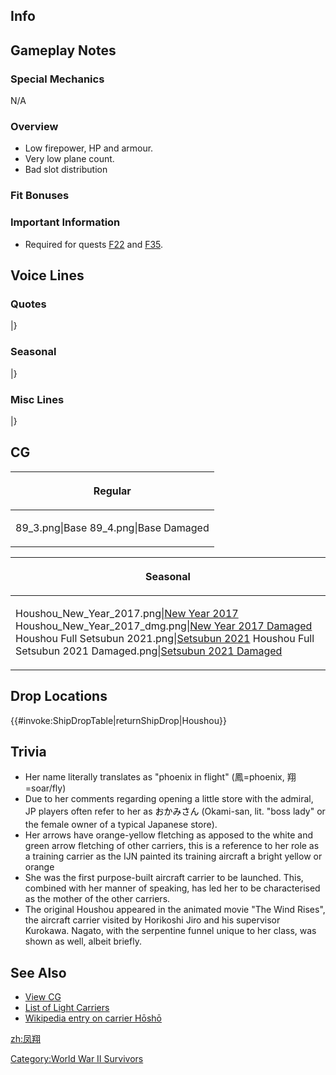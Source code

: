 ==Info==
{{KanmusuInfo|ID=025}}
{{KanmusuInfo|ID=025a}}

==Gameplay Notes==
===Special Mechanics===
N/A

===Overview===
* Low firepower, HP and armour.
* Very low plane count.
* Bad slot distribution

===Fit Bonuses===
{{:{{BASEPAGENAME}}/Equipment Bonuses}}
{{clear}}

===Important Information===
* Required for quests [[Quests#F22|F22]] and [[Quests#F35|F35]].

==Voice Lines==
===Quotes===
{{ShipquoteHeader}}
{{ShipquoteKai
|scenario = Introduction
|origin = 航空母艦、鳳翔です。不束者ですが、よろしくお願い致します。
|translation = I'm the aircraft carrier, Houshou. I may not be good enough but please take good care of me.
|audio = Kcxjotoxrgwfrj_1.ogg
}}
{{ShipquoteKai
|scenario = Library
|origin = 航空母艦、鳳翔と申します。
最初から空母として建造された、世界で初めての航空母艦なんです。
小さな艦ですが、頑張りますね。
|translation = I'm the aircraft carrier, Houshou.
I'm the world's first purpose built aircraft carrier.<ref>[https://en.wikipedia.org/wiki/HMS_Hermes_(95) HMS Hermes] was actually laid down first but Houshou was completed first.</ref>
I will do my best even though I'm a small ship.<ref>She only displaced 7470 tons, around the size of a heavy cruiser.</ref>
|audio = Kcxjotoxrgwfrj_25.ogg
}}
{{ShipquoteKai
|scenario = Secretary 1
|origin = よい風ですね。
|translation = It's a nice wind.
|audio = Houshou-Secretary_1.mp3
}}
{{ShipquoteKai
|scenario = Secretary 1
|kai = yes
|origin = お茶にしましょうか。
|translation = Shall I make some tea?
|audio = Kcxjotoxrgwfrj_2.ogg
}}
{{ShipquoteKai
|scenario = Secretary 2
|origin = お茶にしましょうか。
|translation = Shall I make some tea?
|audio = Kcxjotoxrgwfrj_2.ogg
}}
{{ShipquoteKai
|scenario = Secretary 2
|kai = yes
|origin = おつかれさまです。お風呂にしますか？御飯にしますか？それとも…ふふっ、冗談ですよ。
|translation = Thanks for your hard work. Would you like a bath? Or would you like some dinner? Or perhaps... Fufu~ I'm just joking.
|audio = Kcxjotoxrgwfrj_3.ogg
}}
{{ShipquoteKai
|scenario = Secretary 3
|origin = お疲れ様です。お風呂にしますか？ご飯にしますか？それとも･･･ふふっ、冗談ですよ。
|translation = Thanks for your hard work. Would you like a bath? Or would you like some dinner? Or perhaps... Fufu~ I'm just joking. 
|audio = Kcxjotoxrgwfrj_3.ogg
}}
{{ShipquoteKai
|scenario = Secretary 3
|kai = yes
|origin = 私の夢ですか？そうですねぇ、いつか二人で小さなお店でも開きたいですね…って、あらやだ、ごめんなさい。忘れてください。
|translation = My dreams? That's right, I'd like to open a small shop together with you one day.... Oh my, excuse me. Please forget I said that.
|audio = Kcxjotoxrgwfrj_4.ogg
}}
{{ShipquoteKai
|scenario = Secretary Idle
|kai = yes
|origin = 提督、私ここに控えていますので、御用があればいつでもおしゃってくださいね。
|translation = I'll be waiting here so please come get me if you need anything, Admiral.
|audio = Kcxjotoxrgwfrj_29.ogg
}}
{{ShipquoteKai
|scenario = Secretary (Married)
|origin = 提督、何時もお疲れ様です。時には、ゆっくりお休みになってください。
|translation = Thanks for all your hard work, Admiral. Please get a good rest now and then.
|audio = Kcxjotoxrgwfrj_28.ogg
}}
{{ShipquoteKai
|scenario = Wedding
|origin = いつか…いつかふたりで、のんびりと船旅を楽しみたいものですね
|translation =Someday... someday, I'd like to enjoy a relaxing cruise together.
|audio = Kcxjotoxrgwfrj_24.ogg
}}
{{ShipquoteKai
|scenario = Player's Score
|origin = 提督にお知らせが届いていますね。
|translation = it seems a notice for you has arrived, Admiral.
|audio = Kcxjotoxrgwfrj_8.ogg
}}
{{ShipquoteKai
|scenario = Joining the Fleet
|origin = 実戦ですか･･･致し方ありませんね。
|translation = A real battle... I guess I've got no choice then.
|audio = Kcxjotoxrgwfrj_13.ogg
}}
{{ShipquoteKai
|scenario = Equipment 1
|origin = すみません、私の武装を強化してくれるなんて。<ref>Shared with Supply before kai.</ref>
|translation = Sorry for troubling you with strengthening my equipment.
|audio = Kcxjotoxrgwfrj_9.ogg
}}
{{ShipquoteKai
|scenario = Equipment 2
|origin = 私には･･･少し大袈裟ではないでしょうか？
|translation = Isn't this... a bit too grand for me?
|audio = Kcxjotoxrgwfrj_10.ogg
}}
{{ShipquoteKai
|scenario = Equipment 3
|origin = 大丈夫ね！
|translation = I'm fine!
|audio = Kcxjotoxrgwfrj_26.ogg
}}
{{ShipquoteKai
|scenario = Supply
|kai = yes
|origin = 提督、ありがとうございます。
|translation = Thank you very much, Admiral.
|audio = Kcxjotoxrgwfrj_27.ogg
}}
{{ShipquoteKai
|scenario = Docking (Minor Damage)
|origin = そうですね、少しだけお休みします。
|translation = That's right, I'll be taking a short rest.
|audio = Kcxjotoxrgwfrj_11.ogg
}}
{{ShipquoteKai
|scenario = Docking (Major Damage)
|origin = 私が無茶しては、ダメですね。
|translation = I shouldn't be pushing myself.
|audio = Kcxjotoxrgwfrj_12.ogg
}}
{{ShipquoteKai
|scenario = Construction
|origin = 新しい子たちが来るみたいね。
|translation = It seems that some new girls have arrived.
|audio = Kcxjotoxrgwfrj_5.ogg
}}
{{ShipquoteKai
|scenario = Returning from Sortie
|origin = お疲れ様でした、艦隊が帰ってきましたね。
|translation = Thanks for your hard work, the fleet has returned.
|audio = Kcxjotoxrgwfrj_7.ogg
}}
{{ShipquoteKai
|scenario = Starting a Sortie
|origin = 鳳翔、出撃致します。
|translation = Houshou, sortieing.
|audio = Kcxjotoxrgwfrj_14.ogg
}}
{{ShipquoteKai
|scenario = Starting a Battle
|origin = 風向き、よし。航空部隊、発艦！
|translation = Wind direction, OK. Air wing, take off!<ref>Carriers would turn into the wind to make it easier to launch aircraft.</ref>
|audio = Kcxjotoxrgwfrj_15.ogg
}}
{{ShipquoteKai
|scenario = Attack
|origin = これは、演習ではなくて実戦よっ！
|translation = This isn't an exercise but a real battle!
|audio = Kcxjotoxrgwfrj_16.ogg
}}
{{ShipquoteKai
|scenario = Air Battle
|origin = いつまでも演習って訳にもいきませんっ！
|translation = I won't be doing exercises forever!<ref>She spent a significant part of her career as a training ship.</ref>
|audio = Kcxjotoxrgwfrj_17.ogg
}}
{{ShipquoteKai
|scenario = Night Battle
|origin = やるときは、やるのです！
|translation = I need to do what I must!
|audio = Kcxjotoxrgwfrj_18.ogg
}}
{{ShipquoteKai
|scenario = MVP
|origin = そんな、本当ですか！？私もお役に立てたのなら、嬉しいです。
|translation = Really, is that true!? I'm glad that I was able to be of use.
|audio = Kcxjotoxrgwfrj_23.ogg
}}
{{ShipquoteKai
|scenario = Minor Damage 1
|origin = ああっ！飛行甲板が！
|translation = Aaah! My flight deck!
|audio = Kcxjotoxrgwfrj_19.ogg
}}
{{ShipquoteKai
|scenario = Minor Damage 2
|origin = あぁぁっ！
|translation = Aaaah!
|audio = Kcxjotoxrgwfrj_20.ogg
}}
{{ShipquoteKai
|scenario = Major Damage
|origin = このまま沈む訳には参りませんっ！
|translation = I won't be sunk with just this!
|audio = Kcxjotoxrgwfrj_21.ogg
}}
{{ShipquoteKai
|scenario = Sunk
|origin = 私も…沈むのですね…
|translation = So I'm... sinking too...<ref>She survived WW2 but was scrapped at the end.</ref>
|audio = Kcxjotoxrgwfrj_22.ogg
}}
|} <references/>

{{clear}}

===Seasonal===
{{SeasonalHeaderOld}}
{{SeasonalQuote
|scenario = [[Seasonal/Valentine%27s_Day_2016|Valentine’s Day 2016]]
|origin = 提督、あの…どうかと思ったのですが、私もチョコレートをお渡しできれば、と…あの…
|translation =	Ummm, Admiral… I was wondering if it would be alright to give you chocolates too… Ummm…
|audio = Houshou_Valentine_Sec2.ogg
|notes = Secretary 1
}}
{{SeasonalQuote
|scenario = [[Seasonal/Valentine%27s_Day_2016|Valentine’s Day 2016]]
|origin = チョコレート、いかがでしたか？きな粉と和三盆を使って和風に…そうですか、良かった。
|translation =	Did you like the chocolates? I made it Japanese-style with kinako and wasanbon… I see, great.<ref>[https://en.wikipedia.org/wiki/Kinako Kinako] is flour made from roasted soybeans and [https://en.wikipedia.org/wiki/Wasanbon wasanbon] is a fine grained sugar made from sugarcane.</ref>
|audio = Houshou_Valentine_Sec1.ogg
|notes = Secretary 2
}}
{{SeasonalQuote
|scenario = [[Seasonal/White_Day_2016|White Day 2016]]
|origin = 提督、これをチョコレートのお返しに？ かえってお気を使わせてしまって、すみませんっ。
|translation =	Is this in return for the chocolates, Admiral? Sorry for letting you go through all this trouble.
|audio = Houshou_White_Day_2016.ogg
|notes = 
}}
{{SeasonalQuote
|scenario = [[Seasonal/Coming_of_Spring_2016|Spring 2016]]
|origin = 春、お花見の季節ですね。提督、空母の皆さん連れて、お花見行かれます？お重をご準備しましょうか？うふふ。腕によりをかけますね。
|translation =	Spring is the season for cherry blossom viewing. Shall we go cherry blossom viewing with the other carriers, Admiral? Shall I get the multi-tiered lunch box ready? Ufufu. I’m going to give this my all.
|audio = Houshou_Spring_2016_Sec1.mp3
|notes = 
}}
{{SeasonalQuote
|scenario = [[Seasonal/Third_Anniversary|3rd Anniversary]]
|origin = 提督、艦隊は三周年を迎えました。本当にお疲れ様です。これからも、頑張りましょう。
|translation =	Our fleet has reached it’s 3rd Anniversary, Admiral. Thank you so much for your hard work. Let’s keep doing our best.
|audio = Houshou_3rd_Anniversary_Sec1.mp3
|notes = 
}}
{{SeasonalQuote
|scenario = [[Seasonal/Rainy_Season_2016|Rainy Season 2016]]
|origin = また雨…こんな日は、食べ物が傷みやすくて困ります。洗濯物も…。どうしましょう？
|translation =	It’s raining again… It’s troublesome since the food gets damaged easily. The laundry too… What should I do?
|audio = Houshou_Rainy_Season_2016_Sec1.mp3
|notes = 
}}
{{SeasonalQuote
|scenario = [[Seasonal/Summer_2016|Midsummer 2016]]
|origin = そうですね、浜辺の艦娘と提督のために、浜茶屋を開きましょうか。間宮さん、伊良湖さん。
|translation =	That’s right, we need to open up the beach teahouse for the ship girls and the Admiral. Mamiya, Irako.
|audio = Houshou_Sec1_Midsummer_2016.ogg
|notes = 
}}
{{SeasonalQuote
|scenario = [[Seasonal/Autumn_2016|Autumn 2016]]
|origin = 少し涼しくなってきました。秋ですね。
|translation =	It’s gotten a bit cooler. It must be autumn.
|audio = Houshou_Autumn_2016_Sec1.mp3
|notes = 
}}
{{SeasonalQuote
|scenario = [[Seasonal/Saury_2016|Saury Festival 2016]]
|origin = 確かに、旬の秋刀魚は大変美味しい物です。塩焼きもお刺身もいいですね。準備しますね。
|translation =	Saury during this season is certainly very delicious. It’s great salt grilled or as sashimi. I’ll go prepare some.
|audio = Houshou_Sec1_Saury_2016.mp3
|notes = 
}}
{{SeasonalQuote
|scenario = [[Seasonal/Christmas_2016|Christmas 2016]]
|origin = 提督、クリスマスの料理、和風アレンジでいくつかで挑戦してみたんです。よかったら、どうですか？お口に合えばいいのですが…
|translation =	I tried giving a Japanese touch to Christmas dishes, Admiral. If you don’t mind, can you try some? I hope it suits your tastes…
|audio = Houshou_Christmas_2016_Sec1.mp3
|notes = 
}}
{{SeasonalQuote
|scenario = [[Seasonal/End_of_Year_2016|End of Year 2016]]
|origin = さあ、師走大掃除頑張りましょう。赤城さん、そちらを。加賀さんはその窓をお願いします。
|translation =	Now, let’s get started on the year-end spring cleaning. You do that part, Akagi-san. I’ll leave those windows to you, Kaga-san.
|audio = Houshou_End_Of_Year_2016_Sec1.mp3
|notes = 
}}
{{SeasonalQuote
|scenario = [[Seasonal/New_Year_2017|New Year 2017]]
|origin = 提督、新年明けまして、おめでとうございます！本年も全航空母艦を、どうぞよろしくお願いします。
|translation =	Happy New Year, Admiral! Please look after all the carriers this year too.
|audio = Houshou_New_Year_2017_sec1.mp3
|notes = 
}}
{{SeasonalQuote
|scenario = [[Seasonal/Setsubun_2017|Setsubun 2017]]
|origin = はい！節分用のお豆を全ていっておきました。足りないようでしたら、お知らせくださいね。
|translation =	Yes! I have all the beans for Setsubun ready. Please let me know if it’s not enough.
|audio = Houshou_Setsubun_2017.mp3
|notes = 
}}
{{SeasonalQuote
|scenario = [[Seasonal/Fourth_Anniversary|4th Anniversary]]
|origin = 提督、艦隊は四周年を迎えました。ほんとにお疲れ様です。これからに頑張りましょう。
|translation =	The fleet’s 4th Anniversary is here, Admiral. Thank you so much for your hard work. Let’s keep on working hard.
|audio = Houshou_4th_Anniversary_Sec1_2017.mp3
|notes = 
}}
|}<references/>

{{clear}}

===Misc Lines===
{{SeasonalHeaderOld}}
{{SeasonalQuote
|scenario = [[Summer 2020 Event]]
|origin = 大変申し訳ありませんが、私も全力で行かせていただきます。鳳翔攻撃隊、全機、発艦せよ！ 
|translation =	Begging your pardon, but please allow me to give it my all. Houshou attack squadrons, take off! 
|audio = Ship_Voice_Houshou_Kai_Rainy-Summer_2020_Event_Friend_Fleet_1.mp3
|notes = Friend Fleet 1
}}
|}
<references/>
{{clear}}

==CG==
{| class="mw-collapsible mw-collapsed wikitable" style="width: 100%;"
!Regular
|-
|<gallery>
89_3.png|Base
89_4.png|Base Damaged
</gallery>
|}

{| class="mw-collapsible mw-collapsed wikitable" style="width: 100%;"
!Seasonal
|-
|<gallery>
Houshou_New_Year_2017.png|[[Seasonal/New_Year_2017|New Year 2017]]
Houshou_New_Year_2017_dmg.png|[[Seasonal/New_Year_2017|New Year 2017 Damaged]]
Houshou Full Setsubun 2021.png|[[Seasonal/Setsubun_2021|Setsubun 2021]]
Houshou Full Setsubun 2021 Damaged.png|[[Seasonal/Setsubun_2021|Setsubun 2021 Damaged]]
</gallery>
|}

== Drop Locations ==
{{#invoke:ShipDropTable|returnShipDrop|Houshou}}

==Trivia==
*Her name literally translates as "phoenix in flight" (鳳=phoenix, 翔=soar/fly)
*Due to her comments regarding opening a little store with the admiral, JP players often refer to her as <span style="color:rgb(0,0,0);font-family:Arial,宋体;line-height:24px;">おかみさん</span> (Okami-san, lit. "boss lady" or the female owner of a typical Japanese store).
*Her arrows have orange-yellow fletching as apposed to the white and green arrow fletching of other carriers, this is a reference to her role as a training carrier as the IJN painted its training aircraft a bright yellow or orange
*She was the first purpose-built aircraft carrier to be launched. This, combined with her manner of speaking, has led her to be characterised as the mother of the other carriers.
* The original Houshou appeared in the animated movie "The Wind Rises", the aircraft carrier visited by Horikoshi Jiro and his supervisor Kurokawa. Nagato, with the serpentine funnel unique to her class, was shown as well, albeit briefly.

==See Also==
*[[{{PAGENAME}}/Gallery|View  CG]]
*[[EliteCVL|List of Light Carriers]]
*[[wikipedia:Japanese aircraft carrier Hōshō|Wikipedia entry on carrier Hōshō]]
{{shiplist}}
[[Category:World War II Survivors]]
[[zh:凤翔]]